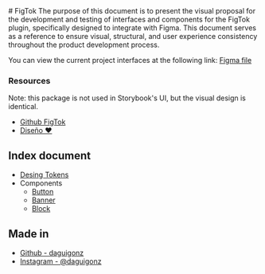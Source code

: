 
<Meta title="Intro" />
# FigTok
The purpose of this document is to present the visual proposal 
for the development and testing of interfaces and components for 
the FigTok plugin, specifically designed to integrate with Figma.
This document serves as a reference to ensure visual, structural, 
and user experience consistency throughout the product 
development process.

You can view the current project interfaces at the following link:
[Figma file](https://www.figma.com/file/3r2G00brulOwr9j7F6JF59/Figma-Design-System?node-id=0%3A1)

### **Resources**

Note: this package is not used in Storybook's UI, but the visual design is identical.
- [Github FigTok](https://github.com/daguigonz/figfokn)
- [Diseño ❤️]( https://www.figma.com/file/3r2G00brulOwr9j7F6JF59/Figma-Design-System?node-id=0%3A1)

## Index document
- [Desing Tokens](?path=/docs/desing-tokens--docs)
- Components 
  - [Button](?path=/docs/components-button--docs)
  - [Banner](Banner)
  - [Block](Block)


## Made in

- [Github - daguigonz](https://github.com/daguigonz)
- [Instagram - @daguigonz](https://instagram.com/daguigonz)


